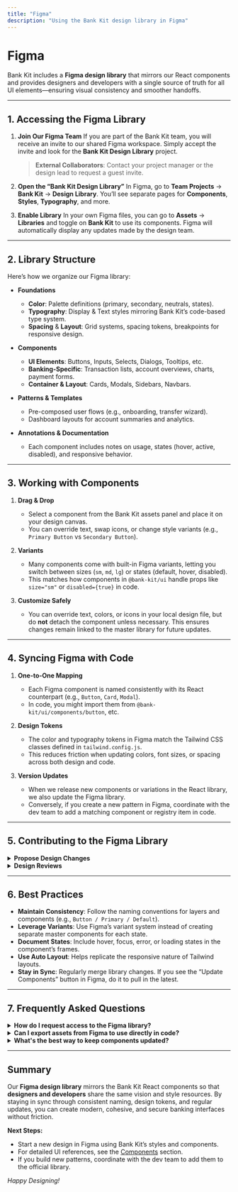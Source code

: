 ```yaml
---
title: "Figma"
description: "Using the Bank Kit design library in Figma"
---
```


# Figma

Bank Kit includes a **Figma design library** that mirrors our React components and provides designers and developers with a single source of truth for all UI elements—ensuring visual consistency and smoother handoffs.

---

## 1. Accessing the Figma Library

1. **Join Our Figma Team**
   If you are part of the Bank Kit team, you will receive an invite to our shared Figma workspace. Simply accept the invite and look for the **Bank Kit Design Library** project.
   > **External Collaborators**: Contact your project manager or the design lead to request a guest invite.

2. **Open the “Bank Kit Design Library”**
   In Figma, go to **Team Projects** → **Bank Kit** → **Design Library**. You’ll see separate pages for **Components**, **Styles**, **Typography**, and more.

3. **Enable Library**
   In your own Figma files, you can go to **Assets** → **Libraries** and toggle on **Bank Kit** to use its components. Figma will automatically display any updates made by the design team.

---

## 2. Library Structure

Here’s how we organize our Figma library:

- **Foundations**
  - **Color**: Palette definitions (primary, secondary, neutrals, states).
  - **Typography**: Display & Text styles mirroring Bank Kit’s code-based type system.
  - **Spacing** & **Layout**: Grid systems, spacing tokens, breakpoints for responsive design.

- **Components**
  - **UI Elements**: Buttons, Inputs, Selects, Dialogs, Tooltips, etc.
  - **Banking-Specific**: Transaction lists, account overviews, charts, payment forms.
  - **Container & Layout**: Cards, Modals, Sidebars, Navbars.

- **Patterns & Templates**
  - Pre-composed user flows (e.g., onboarding, transfer wizard).
  - Dashboard layouts for account summaries and analytics.

- **Annotations & Documentation**
  - Each component includes notes on usage, states (hover, active, disabled), and responsive behavior.

---

## 3. Working with Components

1. **Drag & Drop**
   - Select a component from the Bank Kit assets panel and place it on your design canvas.
   - You can override text, swap icons, or change style variants (e.g., `Primary Button` vs `Secondary Button`).

2. **Variants**
   - Many components come with built-in Figma variants, letting you switch between sizes (`sm`, `md`, `lg`) or states (default, hover, disabled).
   - This matches how components in `@bank-kit/ui` handle props like `size="sm"` or `disabled={true}` in code.

3. **Customize Safely**
   - You can override text, colors, or icons in your local design file, but do **not** detach the component unless necessary. This ensures changes remain linked to the master library for future updates.

---

## 4. Syncing Figma with Code

1. **One-to-One Mapping**
   - Each Figma component is named consistently with its React counterpart (e.g., `Button`, `Card`, `Modal`).
   - In code, you might import them from `@bank-kit/ui/components/button`, etc.

2. **Design Tokens**
   - The color and typography tokens in Figma match the Tailwind CSS classes defined in `tailwind.config.js`.
   - This reduces friction when updating colors, font sizes, or spacing across both design and code.

3. **Version Updates**
   - When we release new components or variations in the React library, we also update the Figma library.
   - Conversely, if you create a new pattern in Figma, coordinate with the dev team to add a matching component or registry item in code.

---

## 5. Contributing to the Figma Library

<details>
  <summary><strong>Propose Design Changes</strong></summary>
  - If you want to add or adjust a shared component, open a pull request on the Figma file by duplicating the master component to a “Working” page.
  - Tag the design lead and share your rationale (new brand requirement, UX improvement, etc.).
</details>

<details>
  <summary><strong>Design Reviews</strong></summary>
  - We hold weekly or bi-weekly design reviews. Attend these sessions to discuss proposed changes, gather feedback, and finalize updates for the main library.
</details>

---

## 6. Best Practices

- **Maintain Consistency**: Follow the naming conventions for layers and components (e.g., `Button / Primary / Default`).
- **Leverage Variants**: Use Figma’s variant system instead of creating separate master components for each state.
- **Document States**: Include hover, focus, error, or loading states in the component’s frames.
- **Use Auto Layout**: Helps replicate the responsive nature of Tailwind layouts.
- **Stay in Sync**: Regularly merge library changes. If you see the “Update Components” button in Figma, do it to pull in the latest.

---

## 7. Frequently Asked Questions

<details>
  <summary><strong>How do I request access to the Figma library?</strong></summary>
  Contact the Bank Kit design team or your project manager for an invite link. If you’re external to the organization, we can provide a restricted guest access.
</details>

<details>
  <summary><strong>Can I export assets from Figma to use directly in code?</strong></summary>
  Certain icons or images can be exported, but typically we recommend referencing our React-based icons from <code>@bank-kit/ui</code> for consistency.
</details>

<details>
  <summary><strong>What's the best way to keep components updated?</strong></summary>
  Whenever you open Figma, check if there are library updates available (an icon usually appears in the top-right corner). Apply them to keep your file current.
</details>

---

## Summary

Our **Figma design library** mirrors the Bank Kit React components so that **designers and developers** share the same vision and style resources. By staying in sync through consistent naming, design tokens, and regular updates, you can create modern, cohesive, and secure banking interfaces without friction.

**Next Steps:**
- Start a new design in Figma using Bank Kit’s styles and components.
- For detailed UI references, see the [Components](/docs/components) section.
- If you build new patterns, coordinate with the dev team to add them to the official library.

*Happy Designing!*
